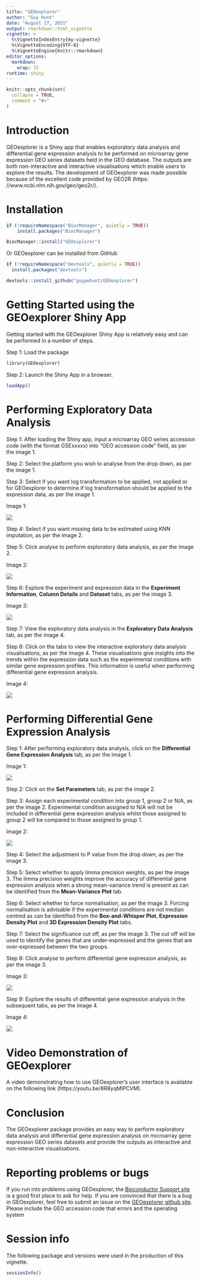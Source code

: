 ```yaml
---
title: "GEOexplorer"
author: "Guy Hunt"
date: "August 27, 2021"
output: rmarkdown::html_vignette
vignette: >
  %\VignetteIndexEntry{my-vignette}
  %\VignetteEncoding{UTF-8}
  %\VignetteEngine{knitr::rmarkdown}
editor_options: 
  markdown: 
    wrap: 72
runtime: shiny
---
```


```r
knitr::opts_chunk$set(
  collapse = TRUE,
  comment = "#>"
)
```

# Introduction

GEOexplorer is a Shiny app that enables exploratory data analysis and
differential gene expression analysis to be performed on microarray gene
expression GEO series datasets held in the GEO database. The outputs are
both non-interactive and interactive visualisations which enable users
to explore the results. The development of GEOexplorer was made possible
because of the excellent code provided by GEO2R (https:
//www.ncbi.nlm.nih.gov/geo/geo2r/).

# Installation

```r
if (!requireNamespace("BiocManager", quietly = TRUE))
    install.packages("BiocManager")

BiocManager::install("GEOexplorer")
```

Or GEOexplorer can be installed from GitHub

```r
if (!requireNamespace("devtools", quietly = TRUE))
  install.packages("devtools")

devtools::install_github("guypwhunt/GEOexplorer")
```

# Getting Started using the GEOexplorer Shiny App

Getting started with the GEOexplorer Shiny App is relatively easy and
can be performed in a number of steps.

Step 1: Load the package

```r
library(GEOexplorer)
```

Step 2: Launch the Shiny App in a browser.

```r
loadApp()
```

# Performing Exploratory Data Analysis

Step 1: After loading the Shiny app, input a microarray GEO series
accession code (with the format GSExxxxx) into "GEO accession code"
field, as per the image 1.

Step 2: Select the platform you wish to analyse from the drop down, as
per the image 1.

Step 3: Select if you want log transformation to be applied, not applied
or for GEOexplorer to determine if log transformation should be applied
to the expression data, as per the image 1.

Image 1:

![](Picture1.png)

Step 4: Select if you want missing data to be estimated using KNN
imputation, as per the image 2.

Step 5: Click analyse to perform exploratory data analysis, as per the
image 2.

Image 2:

![](Picture2.png)

Step 6: Explore the experiment and expression data in the **Experiment
Information**, **Column Details** and **Dataset** tabs, as per the image
3.

Image 3:

![](Picture3.png)

Step 7: View the exploratory data analysis in the **Exploratory Data
Analysis** tab, as per the image 4.

Step 8: Click on the tabs to view the interactive exploratory data
analysis visualisations, as per the image 4. These visualisations give
insights into the trends within the expression data such as the
experimental conditions with similar gene expression profiles. This
information is useful when performing differential gene expression
analysis.

Image 4:

![](Picture4.png)

# Performing Differential Gene Expression Analysis

Step 1: After performing exploratory data analysis, click on the
**Differential Gene Expression Analysis** tab, as per the image 1.

Image 1:

![](Picture5.png)

Step 2: Click on the **Set Parameters** tab, as per the image 2.

Step 3: Assign each experimental condition into group 1, group 2 or N/A,
as per the image 2. Experimental condition assigned to N/A will not be
included in differential gene expression analysis whilst those assigned
to group 2 will be compared to those assigned to group 1.

Image 2:

![](Picture6.png)

Step 4: Select the adjustment to P value from the drop down, as per the
image 3.

Step 5: Select whether to apply limma precision weights, as per the
image 3. The limma precision weights improve the accuracy of
differential gene expression analysis when a strong mean-variance trend
is present as can be identified from the **Mean-Variance Plot** tab.

Step 6: Select whether to force normalisation, as per the image 3.
Forcing normalisation is advisable if the experimental conditions are
not median centred as can be identified from the **Box-and-Whisper
Plot**, **Expression Density Plot** and **3D Expression Density Plot**
tabs.

Step 7: Select the significance cut off, as per the image 3. The cut off
will be used to identify the genes that are under-expressed and the
genes that are over-expressed between the two groups.

Step 8: Click analyse to perform differential gene expression analysis,
as per the image 3.

Image 3:

![](Picture7.png)

Step 9: Explore the results of differential gene expression analysis in
the subsequent tabs, as per the image 4.

Image 4:

![](Picture8.png)

# Video Demonstration of GEOexplorer

A video demonstrating how to use GEOexplorer's user
interface is available on the following link 
(https://youtu.be/8R8yqMlPCVM).

# Conclusion

The GEOexplorer package provides an easy way to perform exploratory data
analysis and differential gene expression analysis on microarray gene
expression GEO series datasets and provide the outputs as interactive
and non-interactive visualisations.

# Reporting problems or bugs

If you run into problems using GEOexplorer, the [Bioconductor Support
site](https://support.bioconductor.org/) is a good first place to ask
for help. If you are convinced that there is a bug in GEOexplorer, feel
free to submit an issue on the [GEOexplorer github
site](https://github.com/guypwhunt/GEOexplorer). Please include the GEO
accession code that errors and the operating system

# Session info

The following package and versions were used in the production of this
vignette.

```r
sessionInfo()
```
